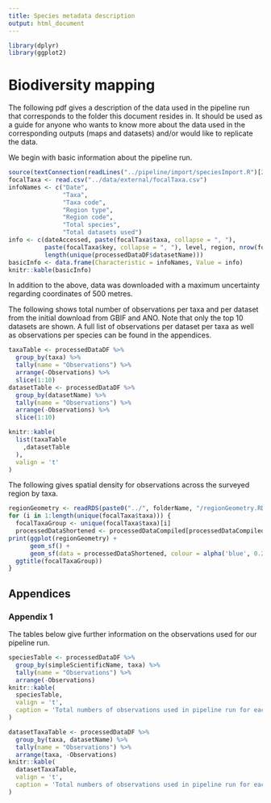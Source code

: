 ```yaml
---
title: Species metadata description
output: html_document
---
```


``` r
library(dplyr)
library(ggplot2)
```

# Biodiversity mapping

The following pdf gives a description of the data used in the pipeline run that corresponds to the folder this document resides in.
It should be used as a guide for anyone who wants to know more about the data used in the corresponding outputs (maps and datasets)
and/or would like to replicate the data.

We begin with basic information about the pipeline run.


``` r

source(textConnection(readLines("../pipeline/import/speciesImport.R")[22:23]))
focalTaxa <- read.csv("../data/external/focalTaxa.csv")
infoNames <- c("Date",
               "Taxa",
               "Taxa code",
               "Region type",
               "Region code",
               "Total species",
               "Total datasets used")
info <- c(dateAccessed, paste(focalTaxa$taxa, collapse = ", "), 
          paste(focalTaxa$key, collapse = ", "), level, region, nrow(focalSpecies),
          length(unique(processedDataDF$datasetName)))
basicInfo <- data.frame(Characteristic = infoNames, Value = info)
knitr::kable(basicInfo)
```

In addition to the above, data was downloaded with a maximum uncertainty regarding coordinates of 500 metres.

The following shows total number of observations per taxa and per dataset from the initial download from GBIF and ANO.
Note that only the top 10 datasets are shown. A full list of observations per dataset per taxa as well as observations per species can be found in the appendices.

``` r
taxaTable <- processedDataDF %>%
  group_by(taxa) %>%
  tally(name = "Observations") %>%
  arrange(-Observations) %>%
  slice(1:10)
datasetTable <- processedDataDF %>%
  group_by(datasetName) %>%
  tally(name = "Observations") %>%
  arrange(-Observations) %>%
  slice(1:10)

knitr::kable(
  list(taxaTable
    ,datasetTable
  ), 
  valign = 't'
)

```

The following gives spatial density for observations across the surveyed region by taxa.

``` r

regionGeometry <- readRDS(paste0("../", folderName, "/regionGeometry.RDS"))
for (i in 1:length(unique(focalTaxa$taxa))) {
  focalTaxaGroup <- unique(focalTaxa$taxa)[i]
  processedDataShortened <- processedDataCompiled[processedDataCompiled$taxa == focalTaxaGroup,]
print(ggplot(regionGeometry) +
      geom_sf() +
      geom_sf(data = processedDataShortened, colour = alpha('blue', 0.2)) +
  ggtitle(focalTaxaGroup))
}

```


\newpage

## Appendices

### Appendix 1

The tables below give further information on the observations used for our pipeline run.

``` r

speciesTable <- processedDataDF %>%
  group_by(simpleScientificName, taxa) %>%
  tally(name = "Observations") %>%
  arrange(-Observations)
knitr::kable(
  speciesTable,
  valign = 't',
  caption = 'Total numbers of observations used in pipeline run for each species.'
)

```


``` r

datasetTaxaTable <- processedDataDF %>%
  group_by(taxa, datasetName) %>%
  tally(name = "Observations") %>%
  arrange(taxa, -Observations)
knitr::kable(
  datasetTaxaTable, 
  valign = 't',
  caption = 'Total numbers of observations used in pipeline run for each dataset by taxa.'
)

```